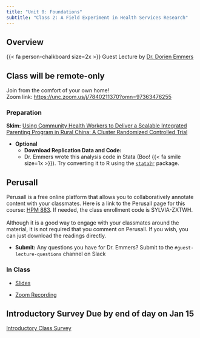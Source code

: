 ```yaml
---
title: "Unit 0: Foundations"
subtitle: "Class 2: A Field Experiment in Health Services Research"
---
```


## Overview

{{< fa person-chalkboard size=2x >}} Guest Lecture by [Dr. Dorien Emmers](https://sccei.fsi.stanford.edu/reap/people/dorien-emmers)

::: {.callout-warning appearance="simple"}
## Class will be remote-only

Join from the comfort of your own home!\
Zoom link: <https://unc.zoom.us/j/7840211370?omn=97363476255>
:::

### Preparation

**Skim:** [Using Community Health Workers to Deliver a Scalable Integrated Parenting Program in Rural China: A Cluster Randomized Controlled Trial](https://app.perusall.com/courses/hpm-883/using-community-health-workers-to-deliver-a-scalable-integrated-parenting-program-in-rural-china-a-cluster-randomized-controlled-trial)

-   **Optional**
    -   **Download Replication Data and Code:** [<i class="fa-sharp fa-solid fa-code fa-flip" style="color: #74C0FC;" title="Replication data and code"></i>](https://dataverse.harvard.edu/dataset.xhtml?persistentId=doi:10.7910/DVN/XBGUUL)
    -   Dr. Emmers wrote this analysis code in Stata (Boo! {{< fa smile size=1x >}}). Try converting it to R using the [`stata2r`](https://github.com/seanmcraig/stata2r) package.

::: callout-tip
## Perusall

Perusall is a free online platform that allows you to collaboratively annotate content with your classmates. Here is a link to the Perusall page for this course: [HPM 883](https://app.perusall.com/join/sylvia-zxtwh). If needed, the class enrollment code is SYLVIA-ZXTWH.\
\
Although it is a good way to engage with your classmates around the material, it is not required that you comment on Perusall. If you wish, you can just download the readings directly.
:::

-   **Submit:** Any questions you have for Dr. Emmers? Submit to the `#guest-lecture-questions` channel on Slack

### In Class

-   [Slides](https://docs.google.com/presentation/d/1hWSej7CXmUps5dN2LgEwvz2w752k8YXZ/edit?usp=sharing&ouid=114438467412155557996&rtpof=true&sd=true)

-   [Zoom Recording](https://uncch.hosted.panopto.com/Panopto/Pages/Viewer.aspx?id=95eaefb7-3209-42cb-bafc-b26b0039ee01)

::: callout-important
## Introductory Survey Due by end of day on Jan 15

[Introductory Class Survey](https://unc.az1.qualtrics.com/jfe/form/SV_07iqDZtdRC5PIJE)
:::
